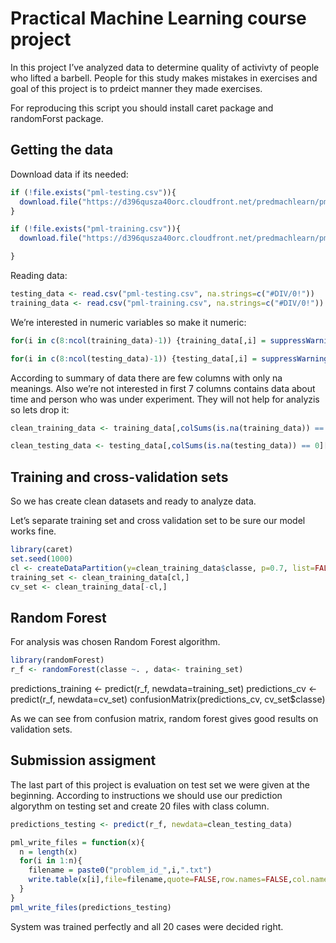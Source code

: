 Practical Machine Learning course project
=====================

In this project I've analyzed data to determine quality of activivty of people who lifted a barbell. People for this study makes mistakes in exercises and goal of this project is to prdeict manner they made exercises.

For reproducing this script you should install caret package and randomForst package.

Getting the data
-----------------

Download data if its needed:

```r
if (!file.exists("pml-testing.csv")){
  download.file("https://d396qusza40orc.cloudfront.net/predmachlearn/pml-testing.csv", "pml-testing.csv", method="curl")
}

if (!file.exists("pml-training.csv")){
  download.file("https://d396qusza40orc.cloudfront.net/predmachlearn/pml-training.csv", "pml-training.csv", method="curl")

}
```

Reading data:

```r
testing_data <- read.csv("pml-testing.csv", na.strings=c("#DIV/0!"))
training_data <- read.csv("pml-training.csv", na.strings=c("#DIV/0!"))
```

We're interested in numeric variables so make it numeric:
```r
for(i in c(8:ncol(training_data)-1)) {training_data[,i] = suppressWarnings(as.numeric(as.character(training_data[,i])))}

for(i in c(8:ncol(testing_data)-1)) {testing_data[,i] = suppressWarnings(as.numeric(as.character(testing_data[,i])))}
```

According to summary of data there are few columns with only na meanings. Also we're not interested in first 7 columns contains data about time and person who was under experiment. They will not help for analyzis so lets drop it:

```r
clean_training_data <- training_data[,colSums(is.na(training_data)) == 0][-(1:7)]

clean_testing_data <- testing_data[,colSums(is.na(testing_data)) == 0][-(1:7)]
```

Training and cross-validation sets
-----------------------------------
So we has create clean datasets and ready to analyze data.

Let's separate training set and cross validation set to be sure our model works fine.
```r
library(caret)
set.seed(1000)
cl <- createDataPartition(y=clean_training_data$classe, p=0.7, list=FALSE)
training_set <- clean_training_data[cl,]
cv_set <- clean_training_data[-cl,]

```

Random Forest
-------------
For analysis was chosen Random Forest algorithm.

```r
library(randomForest)
r_f <- randomForest(classe ~. , data<- training_set)
```
predictions_training <- predict(r_f, newdata=training_set)
predictions_cv <- predict(r_f, newdata=cv_set)
confusionMatrix(predictions_cv, cv_set$classe)

As we can see from confusion matrix, random forest gives good results on validation sets.

Submission assigment
--------------------

The last part of this project is evaluation on test set we were given at the beginning.
According to instructions we should use our prediction algorythm on testing set and create 20 files with class column.

```r
predictions_testing <- predict(r_f, newdata=clean_testing_data)

pml_write_files = function(x){
  n = length(x)
  for(i in 1:n){
    filename = paste0("problem_id_",i,".txt")
    write.table(x[i],file=filename,quote=FALSE,row.names=FALSE,col.names=FALSE)
  }
}
pml_write_files(predictions_testing)
```

System was trained perfectly and all 20 cases were decided right.
